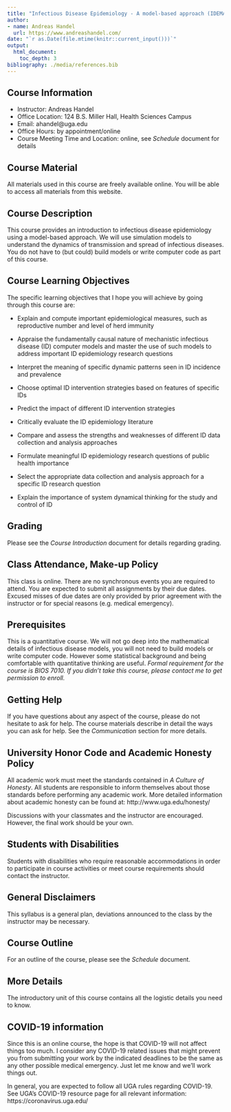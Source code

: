 ```yaml
---
title: "Infectious Disease Epidemiology - A model-based approach (IDEMA) – Syllabus"
author:
- name: Andreas Handel
  url: https://www.andreashandel.com/
date: "`r as.Date(file.mtime(knitr::current_input()))`"
output:
  html_document:
    toc_depth: 3
bibliography: ./media/references.bib
---
```



## Course Information

* Instructor: Andreas Handel
* Office Location: 124 B.S. Miller Hall, Health Sciences Campus
* Email: ahandel@uga.edu
* Office Hours:  by appointment/online
* Course Meeting Time and Location: online, see _Schedule_ document for details

## Course Material

All materials used in this course are freely available online. You will be able to access all materials from this website.


## Course Description

This course provides an introduction to infectious disease epidemiology using a model-based approach. We will use simulation models to understand the dynamics of transmission and spread of infectious diseases. You do not have to (but could) build models or write computer code as part of this course. 


## Course Learning Objectives


The specific learning objectives that I hope you will achieve by going through this course are:

* Explain and compute important epidemiological measures, such as reproductive number and level of herd immunity

* Appraise the fundamentally causal nature of mechanistic infectious disease (ID) computer models and master the use of such models to address important ID epidemiology research questions

* Interpret the meaning of specific dynamic patterns seen in ID incidence and prevalence

*	Choose optimal ID intervention strategies based on features of specific IDs

*	Predict the impact of different ID intervention strategies

*	Critically evaluate the ID epidemiology literature

*	Compare and assess the strengths and weaknesses of different ID data collection and analysis approaches

*	Formulate meaningful ID epidemiology research questions of public health importance 

*	Select the appropriate data collection and analysis approach for a specific ID research question

*	Explain the importance of system dynamical thinking for the study and control of ID


## Grading

Please see the _Course Introduction_ document for details regarding grading.


## Class Attendance, Make-up Policy

This class is online. There are no synchronous events you are required to attend. You are expected to submit all assignments by their due dates. Excused misses of due dates are only provided by prior agreement with the instructor or for special reasons (e.g. medical emergency).


## Prerequisites

This is a quantitative course. We will not go deep into the mathematical details of infectious disease models, you will not need to build models or write computer code. However some statistical background and being comfortable with quantitative thinking are useful. 
_Formal requirement for the course is BIOS 7010. If you didn't take this course, please contact me to get permission to enroll._


## Getting Help

If you have questions about any aspect of the course, please do not hesitate to ask for help. The course materials describe in detail the ways you can ask for help. See the _Communication_ section for more details.


## University Honor Code and Academic Honesty Policy

All academic work must meet the standards contained in _A Culture of Honesty_. All students are responsible to inform themselves about those standards before performing any academic work. More detailed information about academic honesty can be found at: http://www.uga.edu/honesty/

Discussions with your classmates and the instructor are encouraged. However, the final work should be your own.


## Students with Disabilities

Students with disabilities who require reasonable accommodations in order to participate in course activities or meet course requirements should contact the instructor.

## General Disclaimers

This syllabus is a general plan, deviations announced to the class by the instructor may be necessary.

## Course Outline

For an outline of the course, please see the _Schedule_ document. 

## More Details

The introductory unit of this course contains all the logistic details you need to know.

## COVID-19 information

Since this is an online course, the hope is that COVID-19 will not affect things too much. I consider any COVID-19 related issues that might prevent you from submitting your work by the indicated deadlines to be the same as any other possible medical emergency. Just let me know and we'll work things out.

In general, you are expected to follow all UGA rules regarding COVID-19. See UGA's COVID-19 resource page for all relevant information: https://coronavirus.uga.edu/


